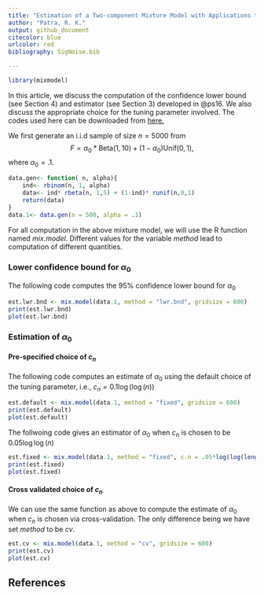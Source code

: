```yaml
---
title: "Estimation of a Two-component Mixture Model with Applications to Multiple Testing."
author: "Patra, R. K."
output: github_document
citecolor: blue
urlcolor: red
bibliography: SigNoise.bib

---
```


```r
library(mixmodel)
```


In this article, we discuss the computation of the confidence lower bound (see Section 4) and estimator (see Section 3) developed in @ps16. We also discuss the appropriate choice for the tuning parameter involved. The codes used here can be downloaded from [here.](http://stat.ufl.edu/~rohitpatra/Code/mixmodel.zip)


We first generate an i.i.d sample of size $n= 5000$ from $$F = \alpha_0 * \text{Beta}(1,10) + (1- \alpha_0 ) \text{Unif}(0,1),$$ where $\alpha_0 =.1.$
```r
data.gen<- function( n, alpha){
	ind<- rbinom(n, 1, alpha)
	data<- ind* rbeta(n, 1,5) + (1-ind)* runif(n,0,1)
	return(data)
}
data.1<- data.gen(n = 500, alpha = .1)
```
For all computation in the above mixture model, we will use the R function named *mix.model*. Different values for the variable *method* lead to computation of different quantities.

### Lower confidence bound  for $\alpha_0$
The following code computes the $95\%$ confidence lower bound for $\alpha_0$
```r
est.lwr.bnd <- mix.model(data.1, method = "lwr.bnd", gridsize = 600)
print(est.lwr.bnd)
plot(est.lwr.bnd)
```

### Estimation of $\alpha_0$

#### Pre-specified choice of $c_n$
The following code computes an estimate of $\alpha_0$ using the default choice of the tuning parameter, i.e., $c_n = 0.1 \log(\log(n))$

```r
est.default <- mix.model(data.1, method = "fixed", gridsize = 600)
print(est.default)
plot(est.default)
```

The follwoing code gives an estimator of $\alpha_0$ when $c_n$ is chosen to be $0.05 \log\log(n)$
```r
est.fixed <- mix.model(data.1, method = "fixed", c.n = .05*log(log(length(data.1))), gridsize = 600)
print(est.fixed)
plot(est.fixed)
```

#### Cross validated  choice of $c_n$
We can use the same function as above to compute the estimate of $\alpha_0$ when $c_n$ is chosen via cross-validation. The only difference being we have set *method* to be *cv*.

```r
est.cv <- mix.model(data.1, method = "cv", gridsize = 600)
print(est.cv)
plot(est.cv)
```


## References
